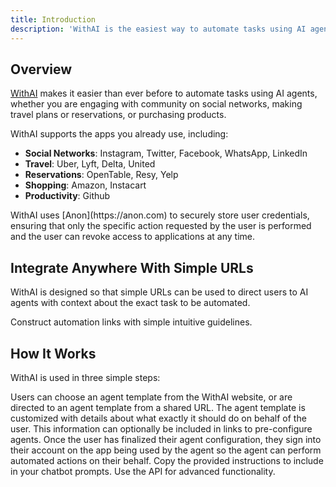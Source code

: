```yaml
---
title: Introduction
description: 'WithAI is the easiest way to automate tasks using AI agents.'
---
```



## Overview

[WithAI](https://www.getwith.ai) makes it easier than ever before to automate tasks using AI agents, whether you are engaging with community on social networks, making travel plans or reservations, or purchasing products. 

WithAI supports the apps you already use, including:
- **Social Networks**: Instagram, Twitter, Facebook, WhatsApp, LinkedIn
- **Travel**: Uber, Lyft, Delta, United
- **Reservations**: OpenTable, Resy, Yelp
- **Shopping**: Amazon, Instacart
- **Productivity**: Github 

<Tip>
WithAI uses [Anon](https://anon.com) to securely store user credentials, ensuring that only the specific action requested by the user is performed and the user can revoke access to applications at any time.
</Tip>


## Integrate Anywhere With Simple URLs

WithAI is designed so that simple URLs can be used to direct users to AI agents with context about the exact task to be automated.


<CardGroup cols={1}>
  <Card
    title="URL Guidelines"
    icon="link"
    href="/url-formatting"
  >
    Construct automation links with simple intuitive guidelines.
  </Card>
</CardGroup>


## How It Works 

WithAI is used in three simple steps: 

<Steps>
  <Step title="Choose an Agent Template">
    Users can choose an agent template from the WithAI website, or are directed to an agent template from a shared URL.
  </Step>
  <Step title="Configure the Agent Template">
    The agent template is customized with details about what exactly it should do on behalf of the user. This information can optionally be included in links to pre-configure agents.
  </Step>
  <Step title="Sign Into App and Run Agent">
    Once the user has finalized their agent configuration, they sign into their account on the app being used by the agent so the agent can perform automated actions on their behalf.
  </Step>
</Steps>




<CardGroup cols={2}>
  <Card
    title="Chatbot Integration"
    icon="robot"
    href="/chatbot-instructions"
  >
    Copy the provided instructions to include in your chatbot prompts.
  </Card>
    <Card
    title="API Reference"
    icon="code"
    href="/api-reference"
  >
    Use the API for advanced functionality.
  </Card>
</CardGroup>


